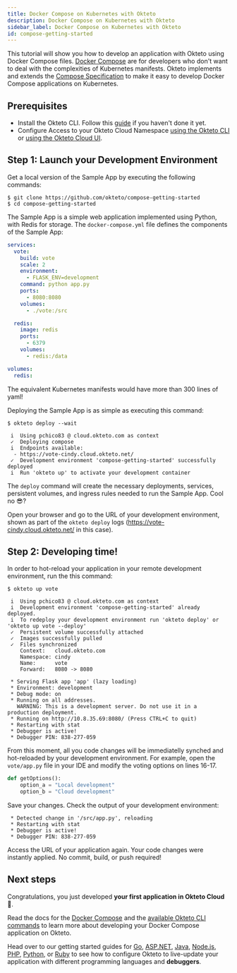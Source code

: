 ```yaml
---
title: Docker Compose on Kubernetes with Okteto
description: Docker Compose on Kubernetes with Okteto
sidebar_label: Docker Compose on Kubernetes with Okteto
id: compose-getting-started
---
```



This tutorial will show you how to develop an application with Okteto using Docker Compose files.
[Docker Compose](/docs/reference/compose/) are for developers who don't want to deal with the complexities of Kubernetes manifests.
Okteto implements and extends the [Compose Specification](https://github.com/compose-spec/compose-spec) to make it easy to develop Docker Compose applications on Kubernetes.

## Prerequisites

- Install the Okteto CLI. Follow this [guide](/docs/getting-started/installation/) if you haven't done it yet.
- Configure Access to your Okteto Cloud Namespace [using the Okteto CLI](/docs/cloud/credentials/#download-your-kubernetes-credentials-using-the-okteto-cli) or [using the Okteto Cloud UI](/docs/cloud/credentials/#download-your-kubernetes-credentials-from-the-okteto-cloud-ui).

## Step 1: Launch your Development Environment

Get a local version of the Sample App by executing the following commands:

```console
$ git clone https://github.com/okteto/compose-getting-started
$ cd compose-getting-started
```

The Sample App is a simple web application implemented using Python, with Redis for storage.
The `docker-compose.yml` file defines the components of the Sample App:

```yaml
services:
  vote:
    build: vote
    scale: 2
    environment:
      - FLASK_ENV=development
    command: python app.py
    ports:
      - 8080:8080
    volumes:
      - ./vote:/src

  redis:
    image: redis
    ports:
      - 6379
    volumes:
      - redis:/data

volumes:
  redis:
```

The equivalent Kubernetes manifests would have more than 300 lines of yaml!

Deploying the Sample App is as simple as executing this command:

```console
$ okteto deploy --wait
```

```console
 i  Using pchico83 @ cloud.okteto.com as context
 ✓  Deploying compose
 i  Endpoints available:
  - https://vote-cindy.cloud.okteto.net/
 ✓  Development environment 'compose-getting-started' successfully deployed
 i  Run 'okteto up' to activate your development container
```

The `deploy` command will create the necessary deployments, services, persistent volumes, and ingress rules needed to run the Sample App.  Cool no 😎?

Open your browser and go to the URL of your development environment, shown as part of the `okteto deploy` logs (https://vote-cindy.cloud.okteto.net/ in this case).

## Step 2: Developing time!

In order to hot-reload your application in your remote development environment, run the this command:

```console
$ okteto up vote
```

```
 i  Using pchico83 @ cloud.okteto.com as context
 i  Development environment 'compose-getting-started' already deployed.
 i  To redeploy your development environment run 'okteto deploy' or 'okteto up vote --deploy'
 ✓  Persistent volume successfully attached
 ✓  Images successfully pulled
 ✓  Files synchronized
    Context:   cloud.okteto.com
    Namespace: cindy
    Name:      vote
    Forward:   8080 -> 8080

 * Serving Flask app 'app' (lazy loading)
 * Environment: development
 * Debug mode: on
 * Running on all addresses.
   WARNING: This is a development server. Do not use it in a production deployment.
 * Running on http://10.8.35.69:8080/ (Press CTRL+C to quit)
 * Restarting with stat
 * Debugger is active!
 * Debugger PIN: 838-277-059
```

From this moment, all you code changes will be immediatelly synched and hot-reloaded by your development environment.
For example, open the `vote/app.py` file in your IDE and modify the voting options on lines 16-17.

```python
def getOptions():
    option_a = "Local development"
    option_b = "Cloud development"
```

Save your changes. Check the output of your development environment:

```console
 * Detected change in '/src/app.py', reloading
 * Restarting with stat
 * Debugger is active!
 * Debugger PIN: 838-277-059
```

Access the URL of your application again.
Your code changes were instantly applied. No commit, build, or push required!


## Next steps

Congratulations, you just developed **your first application in Okteto Cloud** 🚀.

Read the docs for the [Docker Compose](/docs/reference/compose/) and the [available Okteto CLI commands](/docs/reference/cli) to learn more about developing your Docker Compose application on Okteto.

Head over to our getting started guides for [Go](/docs/samples/golang/#step-4-debug-directly-in-okteto-cloud), [ASP.NET](/docs/samples/aspnetcore#step-4-debug-directly-in-okteto-cloud), [Java](/docs/samples/java/#step-4-debug-directly-in-okteto-cloud), [Node.js](/docs/samples/node#step-4-debug-directly-in-okteto-cloud), [PHP](/docs/samples/php/#step-4-debug-directly-in-okteto-cloud), [Python](/docs/samples/python/#step-4-debug-directly-in-okteto-cloud), or [Ruby](/docs/samples/ruby/#step-4-debug-directly-in-okteto-cloud) to see how to configure Okteto to live-update your application with different programming languages and **debuggers**.
